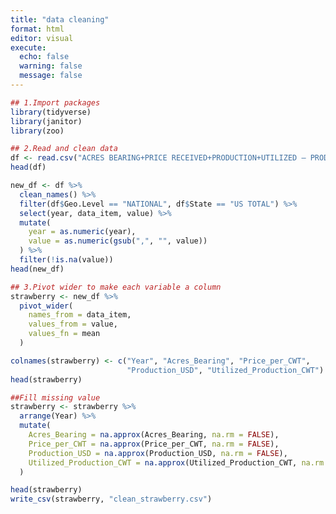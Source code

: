 ```yaml
---
title: "data cleaning"
format: html
editor: visual
execute:
  echo: false
  warning: false
  message: false
---
```


```r
## 1.Import packages
library(tidyverse)
library(janitor)
library(zoo)

```

```r
## 2.Read and clean data
df <- read.csv("ACRES BEARING+PRICE RECEIVED+PRODUCTION+UTILIZED – PRODUCTION.csv")
head(df)

new_df <- df %>%
  clean_names() %>%
  filter(df$Geo.Level == "NATIONAL", df$State == "US TOTAL") %>%
  select(year, data_item, value) %>%
  mutate(
    year = as.numeric(year),
    value = as.numeric(gsub(",", "", value))
  ) %>%
  filter(!is.na(value))
head(new_df)

```

```r
## 3.Pivot wider to make each variable a column
strawberry <- new_df %>%
  pivot_wider(
    names_from = data_item,
    values_from = value,
    values_fn = mean  
  )

colnames(strawberry) <- c("Year", "Acres_Bearing", "Price_per_CWT",
                          "Production_USD", "Utilized_Production_CWT")
head(strawberry)

##Fill missing value
strawberry <- strawberry %>%
  arrange(Year) %>%
  mutate(
    Acres_Bearing = na.approx(Acres_Bearing, na.rm = FALSE),
    Price_per_CWT = na.approx(Price_per_CWT, na.rm = FALSE),
    Production_USD = na.approx(Production_USD, na.rm = FALSE),
    Utilized_Production_CWT = na.approx(Utilized_Production_CWT, na.rm = FALSE)
  )

head(strawberry)
write_csv(strawberry, "clean_strawberry.csv")
```

